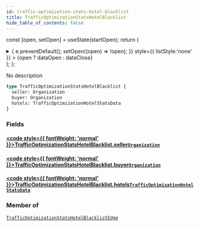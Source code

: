 ```yaml
---
id: traffic-optimization-stats-hotel-blacklist
title: TrafficOptimizationStatsHotelBlacklist
hide_table_of_contents: false
---
```






const [open, setOpen] = useState(startOpen);
return (
<details {...(open ? { open: true } : {})} className="details" style={{ border:'none', boxShadow:'none', background:'var(--ifm-background-color)' }}>
<summary
onClick={(e) => {
e.preventDefault();
setOpen((open) => !open);
}}
style={{ listStyle:'none' }} >
{open ? dataOpen : dataClose}
</summary>
{open && children}
</details>
);
};

No description

```graphql
type TrafficOptimizationStatsHotelBlacklist {
  seller: Organization
  buyer: Organization
  hotels: TrafficOptimizationHotelStatsData
}
```

### Fields

#### [<code style={{ fontWeight: 'normal' }}>TrafficOptimizationStatsHotelBlacklist.<b>seller</b></code>](#)<Bullet />[`Organization`](/api/objects/organization) <Badge class="badge badge--secondary" text="object"/>

>

#### [<code style={{ fontWeight: 'normal' }}>TrafficOptimizationStatsHotelBlacklist.<b>buyer</b></code>](#)<Bullet />[`Organization`](/api/objects/organization) <Badge class="badge badge--secondary" text="object"/>

>

#### [<code style={{ fontWeight: 'normal' }}>TrafficOptimizationStatsHotelBlacklist.<b>hotels</b></code>](#)<Bullet />[`TrafficOptimizationHotelStatsData`](/api/objects/traffic-optimization-hotel-stats-data) <Badge class="badge badge--secondary" text="object"/>

>

### Member of

[`TrafficOptimizationStatsHotelBlacklistEdge`](/api/objects/traffic-optimization-stats-hotel-blacklist-edge) <Badge class="badge badge--secondary" text="object"/>
